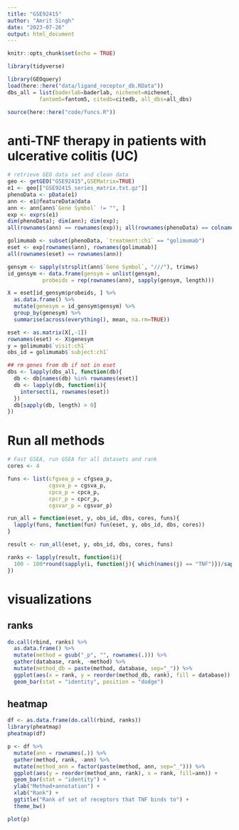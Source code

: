 ```yaml
---
title: "GSE92415"
author: "Amrit Singh"
date: "2023-07-26"
output: html_document
---
```


```r
knitr::opts_chunk$set(echo = TRUE)

library(tidyverse)

library(GEOquery)
load(here::here("data/ligand_receptor_db.RData"))
dbs_all = list(baderlab=baderlab, nichenet=nichenet, 
          fantom5=fantom5, citedb=citedb, all_dbs=all_dbs)

source(here::here("code/funcs.R"))

```

# anti-TNF therapy in patients with ulcerative colitis (UC)

```r
# retrieve GEO data set and clean data
geo <- getGEO("GSE92415",GSEMatrix=TRUE)
e1 <- geo[["GSE92415_series_matrix.txt.gz"]]
phenoData <- pData(e1)
ann <- e1@featureData@data
ann <- ann[ann$`Gene Symbol` != "", ]
exp <- exprs(e1)
dim(phenoData); dim(ann); dim(exp);
all(rownames(ann) == rownames(exp)); all(rownames(phenoData) == colnames(exp))

golimumab <- subset(phenoData, `treatment:ch1` == "golimumab")
eset <- exp[rownames(ann), rownames(golimumab)]
all(rownames(eset) == rownames(ann))

gensym <- sapply(strsplit(ann$`Gene Symbol`, "///"), trimws)
id_gensym <- data.frame(gensym = unlist(gensym),
           probeids = rep(rownames(ann), sapply(gensym, length)))

X = eset[id_gensym$probeids, ] %>% 
  as.data.frame() %>% 
  mutate(genesym = id_gensym$gensym) %>% 
  group_by(genesym) %>% 
  summarise(across(everything(), mean, na.rm=TRUE))

eset <- as.matrix(X[,-1])
rownames(eset) <- X$genesym
y = golimumab$`visit:ch1`
obs_id = golimumab$`subject:ch1`

## rm genes from db if not in eset
dbs <- lapply(dbs_all, function(db){
  db <- db[names(db) %in% rownames(eset)]
  db <- lapply(db, function(i){
    intersect(i, rownames(eset))
  })
  db[sapply(db, length) > 0]
})


```

# Run all methods

```r
# Fast GSEA, run GSEA for all datasets and rank
cores <- 4

funs <- list(cfgsea_p = cfgsea_p,
             cgsva_p = cgsva_p,
             cpca_p = cpca_p,
             cpcr_p = cpcr_p,
             cgsvar_p = cgsvar_p)

run_all = function(eset, y, obs_id, dbs, cores, funs){
  lapply(funs, function(fun) fun(eset, y, obs_id, dbs, cores))
}

result <- run_all(eset, y, obs_id, dbs, cores, funs)

ranks <- lapply(result, function(i){
  100 - 100*round(sapply(i, function(j){ which(names(j) == "TNF")})/sapply(i, length), 2)
})

```

# visualizations

## ranks

```r
do.call(rbind, ranks) %>% 
  as.data.frame() %>% 
  mutate(method = gsub("_p", "", rownames(.))) %>% 
  gather(database, rank, -method) %>% 
  mutate(method_db = paste(method, database, sep="_")) %>% 
  ggplot(aes(x = rank, y = reorder(method_db, rank), fill = database)) +
  geom_bar(stat = "identity", position = "dodge")

```


## heatmap

```r
df <- as.data.frame(do.call(rbind, ranks))
library(pheatmap)
pheatmap(df)
```
```r
p <- df %>% 
  mutate(ann = rownames(.)) %>% 
  gather(method, rank, -ann) %>% 
  mutate(method_ann = factor(paste(method, ann, sep="_"))) %>% 
  ggplot(aes(y = reorder(method_ann, rank), x = rank, fill=ann)) +
  geom_bar(stat = "identity") +
  ylab("Method+annotation") +
  xlab("Rank") +
  ggtitle("Rank of set of receptors that TNF binds to") +
  theme_bw()

plot(p)

```



